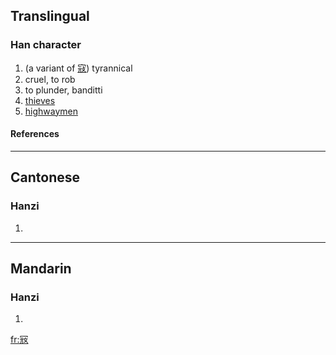 ==Translingual==
===Han character===
{{Han char|rad=冖|as=07|sn=9|four=|canj=月一山女 (BMUV)}}
# (a variant of [[寇]]) tyrannical
# cruel, to rob
# to plunder, banditti
# [[thieves]]
# [[highwaymen]]
====References====
{{Han ref|kx=0130.231|hdz=10304.010|uh=34C2|ud=13506}}

----
==Cantonese==
===Hanzi===
{{yue-hanzi|jyut=|y=kaau3, taau3}}
# {{defn|Cantonese}}

----
==Mandarin==
===Hanzi===
{{cmn-hanzi|pin=[[kòu]] ([[kou4]])|wg=k'ou<sup>4</sup>}}
# {{defn|Mandarin}}

[[fr:㓂]]